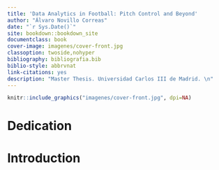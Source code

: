 ```yaml
--- 
title: 'Data Analytics in Football: Pitch Control and Beyond'
author: "Álvaro Novillo Correas"
date: "`r Sys.Date()`"
site: bookdown::bookdown_site
documentclass: book
cover-image: imagenes/cover-front.jpg
classoption: twoside,nohyper
bibliography: bibliografia.bib
biblio-style: abbrvnat
link-citations: yes
description: "Master Thesis. Universidad Carlos III de Madrid. \n"
---
```


```r
knitr::include_graphics("imagenes/cover-front.jpg", dpi=NA)
```
# Dedication {#dedication .unnumbered}

\listoffigures

# Introduction